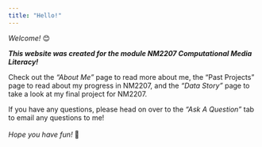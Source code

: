 ```yaml
---
title: "Hello!"
---
```


*Welcome!* 😊

***This website was created for the module NM2207 Computational Media Literacy!***

Check out the *"About Me"* page to read more about me, the "Past Projects" page to read about my progress in NM2207, and the *"Data Story"* page to take a look at my final project for NM2207.

If you have any questions, please head on over to the *"Ask A Question"* tab to email any questions to me!\
\
*Hope you have fun!* 🤍
